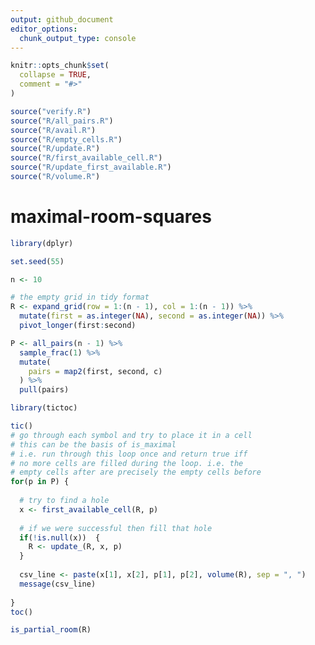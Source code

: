 ```yaml
---
output: github_document
editor_options: 
  chunk_output_type: console
---
```


<!-- README.md is generated from README.Rmd. Please edit that file -->

```r
knitr::opts_chunk$set(
  collapse = TRUE,
  comment = "#>"
)

source("verify.R")
source("R/all_pairs.R")
source("R/avail.R")
source("R/empty_cells.R")
source("R/update.R")
source("R/first_available_cell.R")
source("R/update_first_available.R")
source("R/volume.R")
```

# maximal-room-squares

<!-- badges: start -->
<!-- badges: end -->

```r
library(dplyr)

set.seed(55)

n <- 10

# the empty grid in tidy format
R <- expand_grid(row = 1:(n - 1), col = 1:(n - 1)) %>%
  mutate(first = as.integer(NA), second = as.integer(NA)) %>%
  pivot_longer(first:second)
```

```r
P <- all_pairs(n - 1) %>%
  sample_frac(1) %>%
  mutate(
    pairs = map2(first, second, c)
  ) %>%
  pull(pairs)
```

```r
library(tictoc)

tic()
# go through each symbol and try to place it in a cell
# this can be the basis of is_maximal
# i.e. run through this loop once and return true iff
# no more cells are filled during the loop. i.e. the
# empty cells after are precisely the empty cells before
for(p in P) {
  
  # try to find a hole
  x <- first_available_cell(R, p)
  
  # if we were successful then fill that hole
  if(!is.null(x))  {
    R <- update_(R, x, p)
  }
  
  csv_line <- paste(x[1], x[2], p[1], p[2], volume(R), sep = ", ")
  message(csv_line)
  
}
toc()
```

```r
is_partial_room(R)
```
